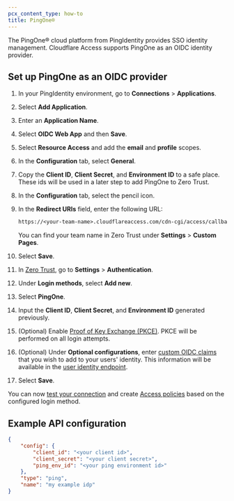 ```yaml
---
pcx_content_type: how-to
title: PingOne®
---
```


The PingOne® cloud platform from PingIdentity provides SSO identity management. Cloudflare Access supports PingOne as an OIDC identity provider.

## Set up PingOne as an OIDC provider

1. In your PingIdentity environment, go to **Connections** > **Applications**.
2. Select **Add Application**.
3. Enter an **Application Name**.
4. Select **OIDC Web App** and then **Save**.
5. Select **Resource Access** and add the **email** and **profile** scopes.
6. In the **Configuration** tab, select **General**.
7. Copy the **Client ID**, **Client Secret**, and **Environment ID** to a safe place. These ids will be used in a later step to add PingOne to Zero Trust.
8. In the **Configuration** tab, select the pencil icon.
9. In the **Redirect URIs** field, enter the following URL:

   ```txt
   https://<your-team-name>.cloudflareaccess.com/cdn-cgi/access/callback
   ```

   You can find your team name in Zero Trust under **Settings** > **Custom Pages**.

10. Select **Save**.
11. In [Zero Trust](https://one.dash.cloudflare.com/), go to **Settings** > **Authentication**.
12. Under **Login methods**, select **Add new**.
13. Select **PingOne**.
14. Input the **Client ID**, **Client Secret**, and **Environment ID** generated previously.
15. (Optional) Enable [Proof of Key Exchange (PKCE)](https://www.oauth.com/oauth2-servers/pkce/). PKCE will be performed on all login attempts.
16. (Optional) Under **Optional configurations**, enter [custom OIDC claims](/cloudflare-one/identity/idp-integration/generic-oidc/#oidc-claims) that you wish to add to your users' identity. This information will be available in the [user identity endpoint](/cloudflare-one/identity/authorization-cookie/application-token/#user-identity).
17. Select **Save**.

You can now [test your connection](/cloudflare-one/identity/idp-integration/#test-idps-in-zero-trust) and create [Access policies](/cloudflare-one/policies/access/) based on the configured login method.

## Example API configuration

```json
{
	"config": {
		"client_id": "<your client id>",
		"client_secret": "<your client secret>",
		"ping_env_id": "<your ping environment id>"
	},
	"type": "ping",
	"name": "my example idp"
}
```
